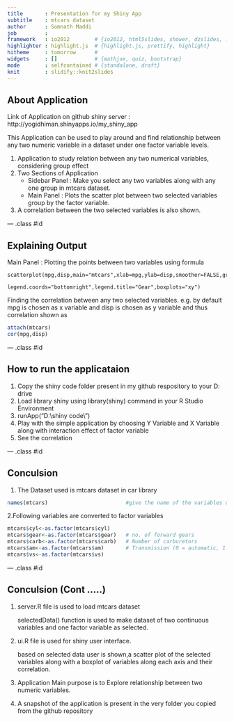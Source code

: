 ```yaml
---
title       : Presentation for my Shiny App
subtitle    : mtcars dataset
author      : Somnath Maddi
job         : 
framework   : io2012        # {io2012, html5slides, shower, dzslides, ...}
highlighter : highlight.js  # {highlight.js, prettify, highlight}
hitheme     : tomorrow      # 
widgets     : []            # {mathjax, quiz, bootstrap}
mode        : selfcontained # {standalone, draft}
knit        : slidify::knit2slides
---
```


## About Application

Link of Application on github shiny server : http://yogidhiman.shinyapps.io/my_shiny_app

This Application can be used to play around and find relationship between any two numeric variable in a dataset under one factor variable levels.

1. Application to study relation between any two numerical variables, considering group effect
2. Two Sections of Application
    - Sidebar Panel : Make you select any two variables along with any one group in mtcars dataset.  
    - Main Panel : Plots the scatter plot between two selected variables group by the factor variable. 
3. A correlation between the two selected variables is also shown.

--- .class #id 

## Explaining Output

Main Panel : Plotting the points between two variables using formula

```
scatterplot(mpg,disp,main="mtcars",xlab=mpg,ylab=disp,smoother=FALSE,groups=gear,
                legend.coords="bottomright",legend.title="Gear",boxplots="xy")
```
Finding the correlation between any two selected variables. e.g. by default mpg is chosen as x variable and disp is chosen as y variable and thus correlation shown as 
```r
attach(mtcars)
cor(mpg,disp)
```

--- .class #id 


## How to run the applicataion

1. Copy the shiny code folder present in my github respository to your D: drive
2. Load library shiny using library(shiny) command in your R Studio Environment
3. runApp("D:\\shiny code\\")
4. Play with the simple application by choosing Y Variable and X Variable along with interaction effect of factor variable
5. See the correlation 


--- .class #id 


## Conculsion

1. The Dataset used is mtcars dataset in car library
```r
names(mtcars)                         #give the name of the variables used
```
2.Following variables are converted to factor variables 

```r
mtcars$cyl<-as.factor(mtcars$cyl)
mtcars$gear<-as.factor(mtcars$gear)   # no. of forward gears
mtcars$carb<-as.factor(mtcars$carb)   # Number of carburetors
mtcars$am<-as.factor(mtcars$am)       # Transmission (0 = automatic, 1 = manual)
mtcars$vs<-as.factor(mtcars$vs)
```


--- .class #id 

## Conculsion (Cont .....)

1.  server.R file is used to load mtcars dataset 
    
      selectedData() function is used to make dataset of two continuous variables and one factor variable as selected.

2.  ui.R file is used for shiny user interface.

      based on selected data user is shown,a scatter plot of the selected variables along with a boxplot of variables along each axis and their correlation.
      
3.  Application Main purpose is to Explore relationship between two numeric variables.

4. A snapshot of the application is present in the very folder you copied from the github repository
      
      

